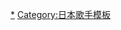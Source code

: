 {{Navbox Musical artist
| name                  = GARNET CROW
| state                 = collapsed
| title                 = [[GARNET CROW]]
| background            = group_or_band
| above = '''[[中村由利]]''' - '''[[AZUKI七]]''' - '''[[岡本仁志]]''' - '''[[古井弘人]]'''
| group1 = 单曲
|  list1 = 1.[[Mysterious Eyes]] - 2.[[君の家に着くまでずっと走ってゆく]] - 3.[[二人のロケット]] - 4.[[千以上の言葉を並べても...]] - 5.[[夏之幻|夏の幻]] - 6.[[flying (GARNET CROWの曲)|flying]] - 7.[[Last love song]] - 8.[[call my name]] - 9.[[Timeless Sleep]] - 10.[[梦醒之后|夢みたあとで]] - 11.[[Spiral|スパイラル]] - 12.[[クリスタル・ゲージ]] - 13.[[泣けない夜も 泣かない朝も]] - 14.[[君という光]] - 15.[[僕らだけの未来]] - 16.[[君を飾る花を咲かそう]] - 17.[[忘れ咲き]] - 18.[[君の思い描いた夢 集メル HEAVEN]] - 19.[[晴れ時計]] - 20.[[籟・来・也]] - 21.[[夢・花火]] - 22.[[今宵エデンの片隅で]] - 23.[[まぼろし (GARNET CROWの曲)|まぼろし]] - 24.[[風とRAINBOW/この手を伸ばせば]] - 25.[[泪之往昔|涙のイエスタデー]] - 26.[[世界はまわると言うけれど]] - 27.[[夢のひとつ]] - 28.[[百年の孤独 (GARNET CROWの曲)|百年の孤独]] - 29.[[Doing all right]] - 30.[[花は咲いて ただ揺れて]] - 31.[[Over Drive (GARNET CROWの曲)|Over Drive]] - 32.[[Smiley Nation]] - 33.[[Misty Mystery]] - 34.[[Nostalgia]]
| group2 = Original Album
|  list2 = 1.[[first soundscope 〜水のない晴れた海へ〜]] - 2.[[SPARKLE 〜筋書き通りのスカイブルー〜]] - 3.[[Crystallize 〜君という光〜]] - 4.[[I'm waiting 4 you]] - 5.[[THE TWILIGHT VALLEY]] - 6.[[LOCKS]] - 7.[[STAY 〜夜明けのSoul〜]] - 8.[[parallel universe]]
| group3 = Indies Album
|  list3 = 1.[[first kaleidscope 〜君の家に着くまでずっと走ってゆく〜]]
| group4 = Best Album
|  list4 = 1.[[Best (GARNET CROWのアルバム)|Best]] - 2.[[THE BEST History of GARNET CROW at the crest...]]
| group5 = 其他专辑
|  list5 = [[Cool City Production Vol.8 GARNET CROW REMIXES]] - [[All Lovers]]
| group6 = DVD
|  list6 = 1.[[GARNET CROW first live scope and document movie]] - 2.[[GARNET CROW live scope 2004 ～君という光～]] - 3.[["le 5 eme Anniversaire" L'Histoire de 2000 a 2005]] - 4.[[GARNET CROW LIVESCOPE OF THE TWILIGHT VALLEY]] - 5.[[GARNET CROW Special live in 仁和寺]] - 6.[[Are You Ready To Lock On?! ～livescope at the JCB Hall～]] - 7.[[GARNET CROW livescope 2010 ～THE BEST TOUR～]] - 8.GARNET CROW livescope 2009 〜夜明けのSoul〜 - 9.GARNET CROW livescope 2010+ 〜welcome to the parallel universe!〜
| group7 = 关联项目
|  list7 = [[Being (公司)|Being]] - [[GIZA studio]] - [[MINIQLO]]
}}<noinclude>
[[Category:GARNET CROW|*]]
[[Category:日本歌手模板]]
</noinclude>